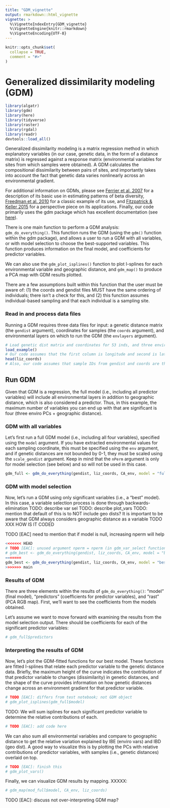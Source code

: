 ```yaml
---
title: "GDM_vignette"
output: rmarkdown::html_vignette
vignette: >
  %\VignetteIndexEntry{GDM_vignette}
  %\VignetteEngine{knitr::rmarkdown}
  %\VignetteEncoding{UTF-8}
---
```


```r
knitr::opts_chunk$set(
  collapse = TRUE,
  comment = "#>"
)
```

# Generalized dissimilarity modeling (GDM)

```r
library(algatr)
library(gdm)
library(here)
library(tidyverse)
library(raster)
library(rgdal)
library(readr)
devtools::load_all()
```

Generalized dissimilarity modeling is a matrix regression method in which explanatory variables (in our case, genetic data, in the form of a distance matrix) is regressed against a response matrix (environmental variables for sites from which samples were obtained). A GDM calculates the compositional dissimilarity between pairs of sites, and importantly takes into account the fact that genetic data varies nonlinearly across an environmental gradient.

For additional information on GDMs, please see [Ferrier et al. 2007](https://onlinelibrary.wiley.com/doi/10.1111/j.1472-4642.2007.00341.x) for a description of its basic use in estimating patterns of beta diversity, [Freedman et al. 2010](https://onlinelibrary.wiley.com/doi/10.1111/j.1365-294X.2010.04684.x) for a classic example of its use, and [Fitzpatrick & Keller 2015](https://onlinelibrary.wiley.com/doi/abs/10.1111/ele.12376#:~:text=Community%2Dlevel%20modelling%20of%20genomic,assessments%20of%20climate%20change%20vulnerability.) for a perspective piece on its applications. Finally, our code primarily uses the gdm package which has excellent documentation (see [here](https://cran.r-project.org/web/packages/gdm/gdm.pdf)).

There is one main function to perform a GDM analysis: `gdm_do_everything()`. This function runs the GDM (using the `gdm()` function within the gdm package), and allows a user to run a GDM with all variables, or with model selection to choose the best-supported variables. This function produces information on the final model, and coefficients for predictor variables.

We can also use the `gdm_plot_isplines()` function to plot I-splines for each environmental variable and geographic distance, and `gdm_map()` to produce a PCA map with GDM results plotted.

There are a few assumptions built within this function that the user must be aware of: (1) the coords and gendist files MUST have the same ordering of individuals; there isn't a check for this, and (2) this function assumes individual-based sampling and that each individual is a sampling site.

### Read in and process data files

Running a GDM requires three data files for input: a genetic distance matrix (the `gendist` argument), coordinates for samples (the `coords` argument), and environmental layers on which to run the GDM (the `envlayers` argument).

```r
# Load genetic dist matrix and coordinates for 53 inds, and three environmental layers for test dataset
load_example()
# Our code assumes that the first column is longitude and second is latitude; check this:
head(liz_coords)
# Also, our code assumes that sample IDs from gendist and coords are the same order; be sure to check this before moving forward!
```

## Run GDM

Given that GDM is a regression, the full model (i.e., including all predictor variables) will include all environmental layers in addition to geographic distance, which is also considered a predictor. Thus, in this example, the maximum number of variables you can end up with that are significant is four (three enviro PCs + geographic distance).

### GDM with all variables

Let's first run a full GDM model (i.e., including all four variables), specified using the `model` argument. If you have extracted environmental values for each sampling coordinate, this must be specified using the `env` argument, and if genetic distances are not bounded by 0-1, they must be scaled using the `scale_gendist` argument. Keep in mind that the `nPerm` argument is only for model selection (see below) and so will not be used in this case.

```r
gdm_full <- gdm_do_everything(gendist, liz_coords, CA_env, model = "full", alpha = 0.05, scale_gendist = TRUE)
```

### GDM with model selection

Now, let's run a GDM using only significant variables (i.e., a "best" model). In this case, a variable selection process is done through backwards-elimination TODO: describe var sel TODO: describe plot_vars TODO: mention that default of this is to NOT include geo dists? It is important to be aware that GDM always considers geographic distance as a variable TODO XXX HOW IS IT CODED

TODO [EAC] need to mention that if model is null, increasing nperm will help

```r
<<<<<<< HEAD
# TODO [EAC]: unused argument nperm = nperm (in gdm_var_select function)
# gdm_best <- gdm_do_everything(gendist, liz_coords, CA_env, model = "best", nperm = 10, scale = TRUE, plot_vars = TRUE)
=======
gdm_best <- gdm_do_everything(gendist, liz_coords, CA_env, model = "best", nperm = 10, scale_gendist = TRUE, plot_vars = TRUE)
>>>>>>> main
```

### Results of GDM

There are three elements within the results of `gdm_do_everything()`: "model" (final model), "predictors" (coefficients for predictor variables), and "rast" (PCA RGB map). First, we'll want to see the coefficients from the models obtained.

Let's assume we want to move forward with examining the results from the model selection output. There should be coefficients for each of the significant predictor variables:

```r
# gdm_full$predictors
```

### Interpreting the results of GDM

Now, let's plot the GDM-fitted functions for our best model. These functions are fitted I-splines that relate each predictor variable to the genetic distance data. Briefly, the maximum height of the curve indicates the contribution of that predictor variable to changes (dissimilarity) in genetic distances, and the shape of the curve provides information on how genetic distances change across an environment gradient for that predictor variable.

```r
# TODO [EAC]: differs from test notebook; not GDM object
# gdm_plot_isplines(gdm_full$model)
```

TODO: We will sum isplines for each significant predictor variable to determine the relative contributions of each.

```r
# TODO [EAC]: add code here
```

We can also sum all environmental variables and compare to geographic distance to get the relative variation explained by IBE (enviro vars) and IBD (geo dist). A good way to visualize this is by plotting the PCs with relative contributions of predictor variables, with samples (i.e., genetic distances) overlaid on top.

```r
# TODO [EAC]: finish this
# gdm_plot_vars()
```

Finally, we can visualize GDM results by mapping. XXXXX:

```r
# gdm_map(mod_full$model, CA_env, liz_coords)
```

TODO [EAC]: discuss not over-interpreting GDM map?

